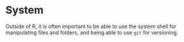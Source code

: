 # System

Outside of R, it is often important to be able to use the system shell for
manipulating files and folders, and being able to use `git` for versioning.
